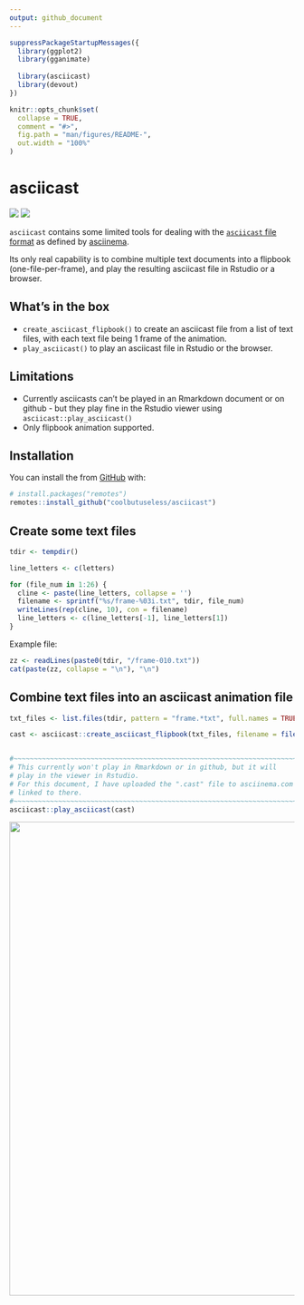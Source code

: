 ```yaml
---
output: github_document
---
```


<!-- README.md is generated from README.Rmd. Please edit that file -->

```r

suppressPackageStartupMessages({
  library(ggplot2)
  library(gganimate)
  
  library(asciicast)
  library(devout)
})

knitr::opts_chunk$set(
  collapse = TRUE,
  comment = "#>",
  fig.path = "man/figures/README-",
  out.width = "100%"
)
```
# asciicast

<!-- badges: start -->
![](https://img.shields.io/badge/cool-useless-green.svg)
![](https://img.shields.io/badge/Status-alpha-orange.svg)
<!-- badges: end -->


`asciicast` contains some limited tools for dealing with the 
[`asciicast` file format](https://github.com/asciinema/asciinema/blob/master/doc/asciicast-v2.md)
as defined by [asciinema](https://asciinema.org).

Its only real capability is to combine multiple text documents into 
a flipbook (one-file-per-frame), and play the resulting asciicast file in Rstudio or a browser.


## What's in the box

* `create_asciicast_flipbook()` to create an asciicast file from a list of text files, with 
   each text file being 1 frame of the animation.
* `play_asciicast()` to play an asciicast file in Rstudio or the browser.


## Limitations

* Currently asciicasts can't be played in an Rmarkdown document 
  or on github - but they play fine in 
  the Rstudio viewer using `asciicast::play_asciicast()`
* Only flipbook animation supported.

## Installation

You can install the from [GitHub](https://github.com/coolbutuseless/asciicast) with:

``` r
# install.packages("remotes")
remotes::install_github("coolbutuseless/asciicast")
```

## Create some text files

```r
tdir <- tempdir()

line_letters <- c(letters)

for (file_num in 1:26) {
  cline <- paste(line_letters, collapse = '')
  filename <- sprintf("%s/frame-%03i.txt", tdir, file_num)
  writeLines(rep(cline, 10), con = filename)
  line_letters <- c(line_letters[-1], line_letters[1])
}
```


Example file:

```r
zz <- readLines(paste0(tdir, "/frame-010.txt"))
cat(paste(zz, collapse = "\n"), "\n")
```


## Combine text files into an asciicast animation file


```r
txt_files <- list.files(tdir, pattern = "frame.*txt", full.names = TRUE) 

cast <- asciicast::create_asciicast_flipbook(txt_files, filename = file.path(tdir, 'out.cast'), fps = 15)


#~~~~~~~~~~~~~~~~~~~~~~~~~~~~~~~~~~~~~~~~~~~~~~~~~~~~~~~~~~~~~~~~~~~~~~~~~~~~~
# This currently won't play in Rmarkdown or in github, but it will 
# play in the viewer in Rstudio.  
# For this document, I have uploaded the ".cast" file to asciinema.com and 
# linked to there.
#~~~~~~~~~~~~~~~~~~~~~~~~~~~~~~~~~~~~~~~~~~~~~~~~~~~~~~~~~~~~~~~~~~~~~~~~~~~~~
asciicast::play_asciicast(cast)
```




<a href="https://asciinema.org/a/244438?autoplay=1&loop=1&theme=solarized-light">
<img src="https://asciinema.org/a/244438.png" width="836"/></a>












